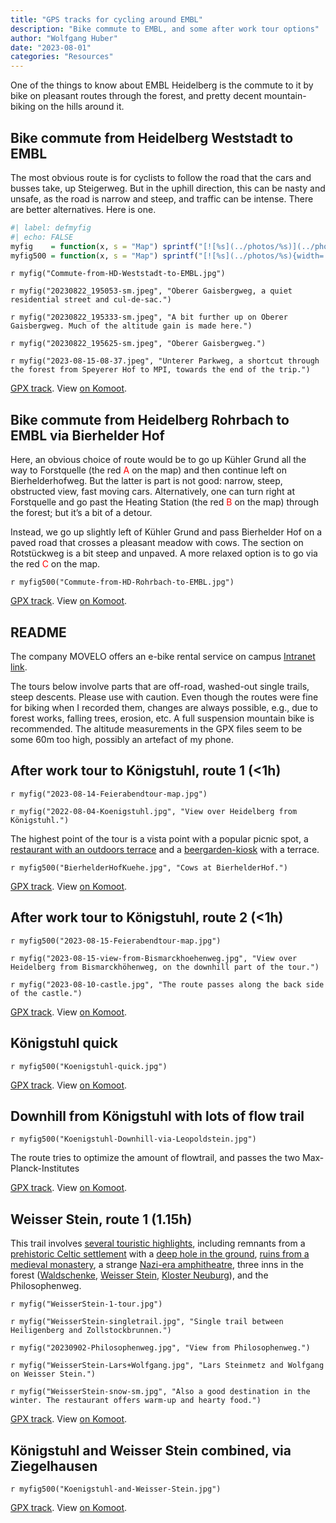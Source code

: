 ```yaml
---
title: "GPS tracks for cycling around EMBL"
description: "Bike commute to EMBL, and some after work tour options"
author: "Wolfgang Huber"
date: "2023-08-01"
categories: "Resources"
---
```


One of the things to know about EMBL Heidelberg is the commute to it by bike on pleasant routes through the forest, and pretty decent mountain-biking on the hills around it.

## Bike commute from Heidelberg Weststadt to EMBL

The most obvious route is for cyclists to follow the road that the cars and busses take, up Steigerweg. But in the uphill direction, this can be nasty and unsafe, as the road is narrow and steep, and traffic can be intense. There are better alternatives. Here is one. 

```r
#| label: defmyfig
#| echo: FALSE
myfig    = function(x, s = "Map") sprintf("[![%s](../photos/%s)](../photos/%s)", s, x, x)
myfig500 = function(x, s = "Map") sprintf("[![%s](../photos/%s){width='500px'}](../photos/%s)", s, x, x)
```

::: {layout="[[50,-1,50]]"}
`r myfig("Commute-from-HD-Weststadt-to-EMBL.jpg")`

`r myfig("20230822_195053-sm.jpeg", "Oberer Gaisbergweg, a quiet residential street and cul-de-sac.")`
:::

::: {layout="[[34,-1,34,-1,34]]"}

`r myfig("20230822_195333-sm.jpeg", "A bit further up on Oberer Gaisbergweg. Much of the altitude gain is made here.")`

`r myfig("20230822_195625-sm.jpeg", "Oberer Gaisbergweg.")`

`r myfig("2023-08-15-08-37.jpeg", "Unterer Parkweg, a shortcut through the forest from Speyerer Hof to MPI, towards the end of the trip.")`
:::

[GPX track](../gpx/Commute-from-HD-Weststadt-to-EMBL.gpx).
View [on Komoot](https://www.komoot.com/tour/1261076604).


<!--      -->
## Bike commute from Heidelberg Rohrbach to EMBL via Bierhelder Hof
<!--      -->

Here, an obvious choice of route would be to go up Kühler Grund all the way to Forstquelle (the red <font color="red">A</font> on the map) and then continue left on Bierhelderhofweg. But the latter is part is not good: narrow, steep, obstructed view, fast moving cars. Alternatively, one can turn right at Forstquelle and go past the Heating Station (the red <font color="red">B</font> on the map) through the forest; but it's a bit of a detour. 

Instead, we go up slightly left of Kühler Grund and pass Bierhelder Hof on a paved road that crosses a pleasant meadow with cows. The section on Rotstückweg is a bit steep and unpaved. A more relaxed option is to go via the red <font color="red">C</font> on the map.

`r myfig500("Commute-from-HD-Rohrbach-to-EMBL.jpg")`

[GPX track](../gpx/Rohrbach-to-EMBL.gpx).
View [on Komoot](https://www.komoot.com/tour/1261647422).

## README ##

The company MOVELO offers an e-bike rental service on campus [Intranet link](https://www.embl.org/internal-information/administration/ebike-hire/).

The tours below involve parts that are off-road, washed-out single trails, steep descents. Please use with caution. Even though the routes were fine for biking when I recorded them, changes are always possible, e.g., due to forest works, falling trees, erosion, etc. A full suspension mountain bike is recommended. The altitude measurements in the GPX files seem to be some 60m too high, possibly an artefact of my phone.

<!--      -->
## After work tour to Königstuhl, route 1 (<1h)
<!--      -->

::: {layout="[[50,-1,50]]"}
`r myfig("2023-08-14-Feierabendtour-map.jpg")`

`r myfig("2022-08-04-Koenigstuhl.jpg", "View over Heidelberg from Königstuhl.")`
:::

The highest point of the tour is a vista point with a popular picnic spot, a [restaurant with an outdoors terrace](https://www.gasthof-koenigstuhl.de/en/restaurants/bergstuben) and a [beergarden-kiosk](https://riosk.de/content/riosk-fuchsbau-k%C3%B6nigstuhl) with a terrace.
 
`r myfig500("BierhelderHofKuehe.jpg", "Cows at BierhelderHof.")`

[GPX track](../gpx/2023-08-14_1260576037_Feierabendtour.gpx).
View [on Komoot](https://www.komoot.com/tour/1260576037). 

## After work tour to Königstuhl, route 2 (<1h)

`r myfig500("2023-08-15-Feierabendtour-map.jpg")`

::: {layout="[[50,-1,50]]"}
`r myfig("2023-08-15-view-from-Bismarckhoehenweg.jpg", "View over Heidelberg from Bismarckhöhenweg, on the downhill part of the tour.")`

`r myfig("2023-08-10-castle.jpg", "The route passes along the back side of the castle.")`
:::

[GPX track](../gpx/2023-08-15_1262473551_Feierabendtour.gpx).
View [on Komoot](https://www.komoot.com/tour/1262473551).


## Königstuhl quick 

`r myfig500("Koenigstuhl-quick.jpg")`

[GPX track](../gpx/gpx/Koenigstuhl-quick.gpx  ).
View [on Komoot](https://www.komoot.com/tour/1103276509). 


## Downhill from Königstuhl with lots of flow trail

`r myfig500("Koenigstuhl-Downhill-via-Leopoldstein.jpg")`

The route tries to optimize the amount of flowtrail, and passes the two Max-Planck-Institutes

[GPX track](../gpx/Koenigstuhl-Downhill-via-Leopoldstein.gpx).
View [on Komoot](https://www.komoot.com/tour/1296261992).


## Weisser Stein, route 1 (1.15h)

This trail involves [several touristic highlights](https://de.wikipedia.org/wiki/Heiligenberg_(Heidelberg)), 
including remnants from a 
[prehistoric Celtic settlement](https://heiligenberg-handschuhsheim.de/7000-jahre-heiligenberg/7000-years-of-heiligenberg-english-version) with a 
[deep hole in the ground](https://de.wikipedia.org/wiki/Heidenloch_(Heidelberg)), 
[ruins from a medieval monastery](https://de.wikipedia.org/wiki/Michaelskloster_(Heidelberg)), 
a strange [Nazi-era amphitheatre](https://de.wikipedia.org/wiki/Thingst%C3%A4tte_(Heidelberg)), 
three inns in the forest 
([Waldschenke](https://www.waldschenke-heidelberg.de), 
[Weisser Stein](https://www.zum-weissen-stein.eu), 
[Kloster Neuburg](https://gasthof-zum-klostergarten.de)), and the Philosophenweg.

::: {layout="[[67,-1,33]]"}
`r myfig("WeisserStein-1-tour.jpg")`

`r myfig("WeisserStein-singletrail.jpg", "Single trail between Heiligenberg and Zollstockbrunnen.")`
:::

::: {layout="[[33,-1,33,-1,33]]"}
`r myfig("20230902-Philosophenweg.jpg", "View from Philosophenweg.")`

`r myfig("WeisserStein-Lars+Wolfgang.jpg", "Lars Steinmetz and Wolfgang on Weisser Stein.")`

`r myfig("WeisserStein-snow-sm.jpg", "Also a good destination in the winter. The restaurant offers warm-up and hearty food.")`
:::

[GPX track](../gpx/Weisser-Stein-1.gpx).
View [on Komoot](https://www.komoot.com/tour/1289364651). 

## Königstuhl and Weisser Stein combined, via Ziegelhausen

`r myfig500("Koenigstuhl-and-Weisser-Stein.jpg")`

[GPX track](../gpx/Koenigstuhl-and-Weisser-Stein.gpx).
View [on Komoot](https://www.komoot.com/tour/1144802501). 



